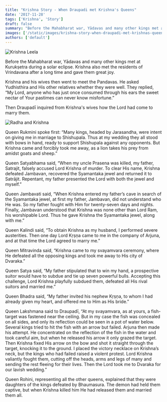 ```yaml
---
title: "Krishna Story - When Draupadi met Krishna's Queens"
date: '2017-11-28'
tags: ['Krishna', 'Story']
draft: false
summary: "Before the Mahabharat war, Yādavas and many other kings met at Kurukṣetra during a solar eclipse. Krishna also met the residents of Vrindavana after a long time and gave them great joy..."
images: ['/static/images/krishna-story-when-draupadi-met-krishnas-queens/krishna-leela.jpg']
authors: ['default']
---
```


![Krishna Leela](/static/images/krishna-story-when-draupadi-met-krishnas-queens/krishna-leela.jpg)

Before the Mahabharat war, Yādavas and many other kings met at Kurukṣetra during a solar eclipse. Krishna also met the residents of Vrindavana after a long time and gave them great joy.

Krishna and his wives then went to meet the Pandavas. He asked Yudhisthira and His other relatives whether they were well. They replied, “My Lord, anyone who has just once consumed through his ears the sweet nectar of Your pastimes can never know misfortune.”

Then Draupadī inquired from Krishna's wives how the Lord had come to marry them. 

![Radha and Krishna](/static/images/radhakrishna.jpg)

Queen Rukmini spoke first: “Many kings, headed by Jarasandha, were intent on giving me in marriage to Shishupala. Thus at my wedding they all stood with bows in hand, ready to support Shishupala against any opponents. But Krishna came and forcibly took me away, as a lion takes his prey from amidst goats and sheep.”

Queen Satyabhama said, “When my uncle Prasena was killed, my father, Satrajit, falsely accused Lord Krishna of murder. To clear His name, Krishna defeated Jambavan, recovered the Syamantaka jewel and returned it to Satrājit. Repentant, my father presented the Lord with both the jewel and myself.”

Queen Jambavati said, “When Krishna entered my father’s cave in search of the Syamantaka jewel, at first my father, Jambavan, did not understand who He was. So my father fought with Him for twenty-seven days and nights. Finally, Jambavan understood that Krishna was none other than Lord Ram, his worshipable Lord. Thus he gave Krishna the Syamantaka jewel, along with me.”

Queen Kalindi said, “To obtain Krishna as my husband, I performed severe austerities. Then one day Lord Kṛṣṇa came to me in the company of Arjuna, and at that time the Lord agreed to marry me.”

Queen Mitravinda said, “Krishna came to my svayamvara ceremony, where He defeated all the opposing kings and took me away to His city of Dvaraka.”

Queen Satya said, “My father stipulated that to win my hand, a prospective suitor would have to subdue and tie up seven powerful bulls. Accepting this challenge, Lord Krishna playfully subdued them, defeated all His rival suitors and married me.”

Queen Bhadra said, “My father invited his nephew Kṛṣṇa, to whom I had already given my heart, and offered me to Him as His bride.”

Queen Lakshmana said to Draupadī, “At my svayamvara, as at yours, a fish-target was fastened near the ceiling. But in my case the fish was concealed on all sides, and only its reflection could be seen in a pot of water below. Several kings tried to hit the fish with an arrow but failed. Arjuna then made his attempt. He concentrated on the reflection of the fish in the water and took careful aim, but when he released his arrow it only grazed the target. Then Krishna fixed His arrow on the bow and shot it straight through the target, knocking it to the ground. I placed the victory necklace on Krishna’s neck, but the kings who had failed raised a violent protest. Lord Krishna valiantly fought them, cutting off the heads, arms and legs of many and sending the rest fleeing for their lives. Then the Lord took me to Dvaraka for our lavish wedding.”

Queen Rohini, representing all the other queens, explained that they were daughters of the kings defeated by Bhaumasura. The demon had held them captive, but when Krishna killed him He had released them and married them all.